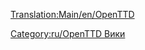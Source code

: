 [[Translation:Main/en/OpenTTD]]{{en/-}}
{{en/Bilingual box| Ru
| Категория для страниц учебника. Статьи, содержащие шаблон [[Template/ru/Оглавление]], помещаются сюда.
| A Category for Manual related pages.
Articles that are called by [[Template/ru/Оглавление]] are automatically placed here.}}


[[Category:ru/OpenTTD Вики]]